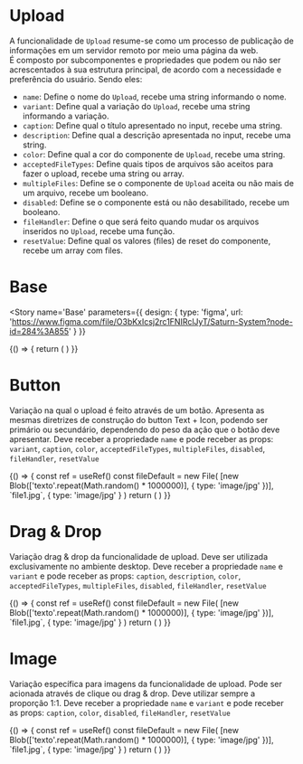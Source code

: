 
<Meta title='Data Input/Upload' component={UploadComponent} />

# Upload

A funcionalidade de `Upload` resume-se como um processo de publicação de informações em um servidor remoto por meio uma página da web.  
É composto por subcomponentes e propriedades que podem ou não ser acrescentados à sua estrutura principal, de acordo com a necessidade e preferência do usuário.
Sendo eles:

- `name`: Define o nome do `Upload`, recebe uma string informando o nome.
- `variant`: Define qual a variação do `Upload`, recebe uma string informando a variação.
- `caption`: Define qual o título apresentado no input, recebe uma string.
- `description`: Define qual a descrição apresentada no input, recebe uma string.
- `color`: Define qual a cor do componente de `Upload`, recebe uma string.
- `acceptedFileTypes`: Define quais tipos de arquivos são aceitos para fazer o upload, recebe uma string ou array.
- `multipleFiles`: Define se o componente de `Upload` aceita ou não mais de um arquivo, recebe um booleano.
- `disabled`: Define se o componente está ou não desabilitado, recebe um booleano.
- `fileHandler`: Define o que será feito quando mudar os arquivos inseridos no `Upload`, recebe uma função.
- `resetValue`: Define qual os valores (files) de reset do componente, recebe um array com files.

# Base

<Story
  name='Base'
  parameters={{
    design: {
      type: 'figma',
      url: 'https://www.figma.com/file/O3bKxIcsj2rc1FNIRclJyT/Saturn-System?node-id=284%3A855'
    }
  }}
>
  {() => {
    return (
      <SaturnProvider>
        <UploadComponent name='baseUpload' />
      </SaturnProvider>
    )
  }}
</Story>

# Button

Variação na qual o upload é feito através de um botão.
Apresenta as mesmas diretrizes de construção do button Text + Icon, podendo ser primário ou secundário, dependendo do peso da ação que o botão deve apresentar.
Deve receber a propriedade `name` e pode receber as props: `variant`, `caption`, `color`, `acceptedFileTypes`, `multipleFiles`, `disabled`, `fileHandler`, `resetValue`

<Canvas>
  <Story
    name='Button'
    parameters={{
      design: {
        type: 'figma',
        url: 'https://www.figma.com/file/O3bKxIcsj2rc1FNIRclJyT/Saturn-System?node-id=284%3A855'
      }
    }}
  >
    {() => {
      const ref = useRef()
      const fileDefault = new File(
        [new Blob(['texto'.repeat(Math.random() * 1000000)], { type: 'image/jpg' })],
        `file1.jpg`,
        {
          type: 'image/jpg'
        }
      )
      return (
        <SaturnProvider>
          <Flex justifyContent='space-between' mb={4}>
            <UploadComponent name='button' variant='button' mr={4} />
            <UploadComponent name='buttonWithCaption' variant='button' caption='Caption' mr={4} />
            <UploadComponent name='buttonWithColor' variant='button' caption='Color' color='secondary' />
          </Flex>
          <Flex justifyContent='space-between' mb={4}>
            <UploadComponent
              name='buttonWithAcceptedFileTypes'
              variant='button'
              caption='Accepted File Types'
              acceptedFileTypes='image/*'
              mr={4}
            />
            <UploadComponent
              name='buttonWithMultipleFiles'
              variant='button'
              caption='Multiple Files'
              multipleFiles
              mr={4}
            />
            <UploadComponent name='buttonDisabled' variant='button' caption='Disabled' disabled />
          </Flex>
          <Flex justifyContent='space-between' mb={4}>
            <UploadComponent
              name='buttonWithResetValue'
              variant='button'
              caption='Reset Value'
              resetValue={[fileDefault]}
              mr={4}
            />
            <UploadComponent name='buttonSecondary' variant='button-secondary' caption='Secondary' mr={4} />
            <UploadComponent name='buttonOutlined' variant='button-outlined' caption='Outlined' color='secondary' />
          </Flex>
        </SaturnProvider>
      )
    }}
  </Story>
</Canvas>

# Drag & Drop

Variação drag & drop da funcionalidade de upload. Deve ser utilizada exclusivamente no ambiente desktop.
Deve receber a propriedade `name` e `variant` e pode receber as props: `caption`, `description`, `color`, `acceptedFileTypes`, `multipleFiles`, `disabled`, `fileHandler`, `resetValue`

<Canvas>
  <Story
    name='Drag & Drop'
    parameters={{
      design: {
        type: 'figma',
        url: 'https://www.figma.com/file/O3bKxIcsj2rc1FNIRclJyT/Saturn-System?node-id=284%3A855'
      }
    }}
  >
    {() => {
      const ref = useRef()
      const fileDefault = new File(
        [new Blob(['texto'.repeat(Math.random() * 1000000)], { type: 'image/jpg' })],
        `file1.jpg`,
        {
          type: 'image/jpg'
        }
      )
      return (
        <SaturnProvider>
          <Flex justifyContent='space-between' mb={4}>
            <UploadComponent
              name='dragDropWithDescription'
              variant='drag-drop'
              description='Drag & Drop with description'
              mr={4}
            />
            <UploadComponent
              name='dragDropWithColor'
              variant='drag-drop'
              caption='Caption'
              description='Drag & Drop color'
              color='secondary'
              mr={4}
            />
            <UploadComponent
              name='dragDropWithAcceptedFileTypes'
              variant='drag-drop'
              description='Drag & Drop with acceptedFileTypes'
              acceptedFileTypes='image/*'
              mr={4}
            />
          </Flex>
          <Flex justifyContent='space-between' mb={4}>
            <UploadComponent
              name='dragDropWithMultipleFiles'
              variant='drag-drop'
              description='Drag & Drop with multipleFiles'
              multipleFiles
              mr={4}
            />
            <UploadComponent
              name='dragDropWithResetValue'
              variant='drag-drop'
              description='Drag & Drop resetValue'
              resetValue={[fileDefault]}
              mr={4}
            />
            <UploadComponent
              name='dragDropDisabled'
              variant='drag-drop'
              description='Drag & Drop disabled'
              disabled
              mr={4}
            />
          </Flex>
        </SaturnProvider>
      )
    }}
  </Story>
</Canvas>

# Image

Variação específica para imagens da funcionalidade de upload. Pode ser acionada através de clique ou drag & drop. Deve utilizar sempre a proporção 1:1.
Deve receber a propriedade `name` e `variant` e pode receber as props: `caption`, `color`, `disabled`, `fileHandler`, `resetValue`

<Canvas>
  <Story
    name='Image'
    parameters={{
      design: {
        type: 'figma',
        url: 'https://www.figma.com/file/O3bKxIcsj2rc1FNIRclJyT/Saturn-System?node-id=284%3A855'
      }
    }}
  >
    {() => {
      const ref = useRef()
      const fileDefault = new File(
        [new Blob(['texto'.repeat(Math.random() * 1000000)], { type: 'image/jpg' })],
        `file1.jpg`,
        {
          type: 'image/jpg'
        }
      )
      return (
        <SaturnProvider>
          <Flex justifyContent='space-between' mb={4}>
            <UploadComponent name='imageUpload' variant='image' mr={4} />
            <UploadComponent name='imageWithColor' variant='image' caption='Color' color='secondary' mr={4} />
            <UploadComponent name='imageWithColor' variant='image' caption='Disabled' disabled mr={4} />
          </Flex>
        </SaturnProvider>
      )
    }}
  </Story>
</Canvas>

<ArgsTable of={UploadComponent} />
